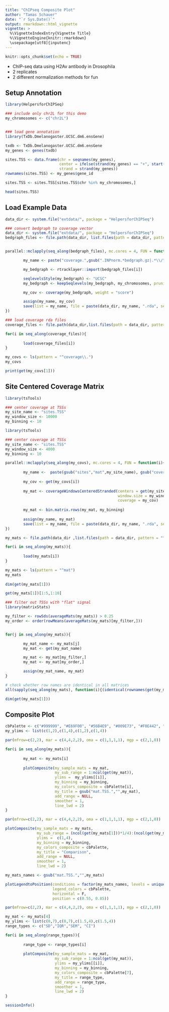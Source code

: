 ```yaml
---
title: "ChIPseq Composite Plot"
author: "Tamas Schauer"
date: "`r Sys.Date()`"
output: rmarkdown::html_vignette
vignette: >
  %\VignetteIndexEntry{Vignette Title}
  %\VignetteEngine{knitr::rmarkdown}
  \usepackage[utf8]{inputenc}
---
```


<style>
pre {
  overflow-x: auto;
}
pre code {
  word-wrap: normal;
  white-space: pre;
}
</style>

```r
knitr::opts_chunk$set(echo = TRUE)
```

* ChIP-seq data using H2Av antibody in Drosophila
* 2 replicates
* 2 different normalization methods for fun

## Setup Annotation

```r
library(HelpersforChIPSeq)

### include only chr2L for this demo 
my_chromosomes <- c("chr2L")


### load gene annotation
library(TxDb.Dmelanogaster.UCSC.dm6.ensGene)

txdb <- TxDb.Dmelanogaster.UCSC.dm6.ensGene
my_genes <- genes(txdb)

sites.TSS <- data.frame(chr = seqnames(my_genes),
                        center = ifelse(strand(my_genes) == "+", start(my_genes), end(my_genes)),
                        strand = strand(my_genes))
rownames(sites.TSS) <- my_genes$gene_id

sites.TSS <- sites.TSS[sites.TSS$chr %in% my_chromosomes,]
```

```r
head(sites.TSS)
```


## Load Example Data

```r
data_dir <- system.file("extdata/", package = "HelpersforChIPSeq")
```


```r
### convert bedgraph to coverage vector
data_dir <- system.file("extdata/", package = "HelpersforChIPSeq")
bedgraph_files <- file.path(data_dir, list.files(path = data_dir, pattern = ".bedgraph.gz$"))


parallel::mclapply(seq_along(bedgraph_files), mc.cores = 4, FUN = function(i){

        my_name <- paste("coverage.",gsub(".INPnorm.*bedgraph.gz|.*\\/","",bedgraph_files[i]), sep="")

        my_bedgraph <- rtracklayer::import(bedgraph_files[i])

        seqlevelsStyle(my_bedgraph) <- "UCSC"
        my_bedgraph <- keepSeqlevels(my_bedgraph, my_chromosomes, pruning.mode = "coarse")

        my_cov <- coverage(my_bedgraph, weight = "score")

        assign(my_name, my_cov)
        save(list = my_name, file = paste(data_dir, my_name, ".rda", sep=""))
})

```

```r
### load coverage rda files
coverage_files <- file.path(data_dir,list.files(path = data_dir, pattern = "^coverage..*rda"))

for(i in seq_along(coverage_files)){
        
        load(coverage_files[i])
}

my_covs <- ls(pattern = "^coverage\\.")
my_covs

print(get(my_covs[1]))
```



## Site Centered Coverage Matrix

```r
library(tsTools)

### center coverage at TSSs
my_site_name <- "sites.TSS"
my_window_size <- 10000
my_binning <- 10
```


```r
library(tsTools)

### center coverage at TSSs
my_site_name <- "sites.TSS"
my_window_size <- 4000
my_binning <- 10

parallel::mclapply(seq_along(my_covs), mc.cores = 4, FUN = function(i){
        
        my_name <-  paste(gsub("sites","mat",my_site_name), gsub("coverage.","", my_covs[i]), sep=".")
        
        my_cov <- get(my_covs[i])
        
        my_mat <- coverageWindowsCenteredStranded(centers = get(my_site_name),
                                                  window.size = my_window_size,
                                                  coverage = my_cov)
        
        my_mat <- bin.matrix.rows(my_mat, my_binning)
        
        assign(my_name, my_mat)
        save(list = my_name, file = paste(data_dir, my_name, ".rda", sep=""))
})
```

```r
my_mats <- file.path(data_dir ,list.files(path = data_dir, pattern = "^mat"))

for(i in seq_along(my_mats)){
        
        load(my_mats[i])
}

my_mats <- ls(pattern = "^mat")
my_mats
       
dim(get(my_mats[1]))

get(my_mats[1])[1:5,1:10] 
```

```r
### filter out TSSs with "flat" signal
library(matrixStats)

my_filter <- rowSds(averageMats(my_mats)) > 0.25
my_order <- order(rowMeans(averageMats(my_mats)[my_filter,]))


for(j in seq_along(my_mats)){

        my_mat_name <- my_mats[j]
        my_mat <- get(my_mat_name)

        my_mat <- my_mat[my_filter,]
        my_mat <- my_mat[my_order,]

        assign(my_mat_name, my_mat)
}

# check whether row names are identical in all matrices
all(sapply(seq_along(my_mats), function(i){(identical(rownames(get(my_mats[length(my_mats)])), rownames(get(my_mats[i]))))}))

dim(get(my_mats[1]))
```


## Composite Plot

```r
cbPalette <- c("#999999", "#E69F00", "#56B4E9", "#009E73", "#F0E442", "#0072B2", "#D55E00", "#CC79A7")
my_ylims <- list(c(1,2),c(1,4),c(1,2),c(1,4))

par(mfrow=c(2,2), mar = c(4,4,2,2), oma = c(1,1,1,1), mgp = c(2,1,0))

for(i in seq_along(my_mats)){
        
        my_mat <- my_mats[i]
        
        plotComposite(my_sample_mats = my_mat, 
                      my_sub_range = 1:ncol(get(my_mat)), 
                      ylims =  my_ylims[[i]], 
                      my_binning = my_binning, 
                      my_colors_composite = cbPalette[i], 
                      my_title = gsub("mat.TSS.","",my_mat),
                      add_range = NULL, 
                      smoother = 1, 
                      line_lwd = 2)  
}


```
   


```r
par(mfrow=c(2,2), mar = c(4,4,2,2), oma = c(1,1,1,1), mgp = c(2,1,0))

plotComposite(my_sample_mats = my_mats, 
              my_sub_range = (ncol(get(my_mats[1]))*1/4):(ncol(get(my_mats[1]))*3/4), 
              ylims =  c(1,4), 
              my_binning = my_binning, 
              my_colors_composite = cbPalette, 
              my_title = "Comparison",
              add_range = NULL, 
              smoother = 1, 
              line_lwd = 2)  

my_mats_names <- gsub("mat.TSS.","",my_mats)

plotLegendtoPosition(conditions = factor(my_mats_names, levels = unique(my_mats_names)),
                     legend_colors = cbPalette, 
                     horizontal = F,
                     position = c(0.55, 0.85))
```


```r
par(mfrow=c(2,2), mar = c(4,4,2,2), oma = c(1,1,1,1), mgp = c(2,1,0))

my_mat <- my_mats[4]
my_ylims <- list(c(0,7),c(0,7),c(1.5,4),c(1.5,4))
range_types <- c("SD","IQR","SEM", "CI")

for(i in seq_along(range_types)){
        
        range_type <- range_types[i]
        
        plotComposite(my_sample_mats = my_mat, 
                      my_sub_range = 1:ncol(get(my_mat)), 
                      ylims = my_ylims[[i]], 
                      my_binning = my_binning, 
                      my_colors_composite = cbPalette[7], 
                      my_title = range_type,
                      add_range = range_type, 
                      smoother = 1, 
                      line_lwd = 2)  
}


```

```r
sessionInfo()
```



